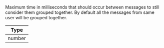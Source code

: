 Maximum time in milliseconds that should occur between messages to still consider them grouped together. By default all the messages from same user will be grouped together.

| Type |
| - |
| number |
